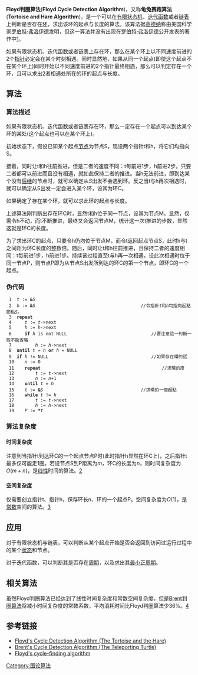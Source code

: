 '''Floyd判圈算法'''('''Floyd Cycle Detection Algorithm''')，又称'''龟兔赛跑算法'''('''Tortoise and Hare Algorithm''')，是一个可以在[[有限状态机|有限状态机]]、[[迭代函数|迭代函数]]或者[[链表|链表]]上判断是否存在[[環_(圖論)|环]]，求出该环的起点与长度的算法。该算法据[[高德纳|高德纳]]称由美国科学家[[罗伯特·弗洛伊德|罗伯特·弗洛伊德]]发明，但这一算法并没有出现在[[罗伯特·弗洛伊德|罗伯特·弗洛伊德]]公开发表的著作中[https://en.wikipedia.org/wiki/Cycle_detection#Tortoise_and_hare]{{Wayback|url=https://en.wikipedia.org/wiki/Cycle_detection#Tortoise_and_hare |date=20150215031856 }}。

如果有限状态机、迭代函数或者链表上存在环，那么在某个环上以不同速度前进的2个[[指針_(信息學)|指针]]必定会在某个时刻相遇。同时显然地，如果从同一个起点(即使这个起点不在某个环上)同时开始以不同速度前进的2个指针最终相遇，那么可以判定存在一个环，且可以求出2者相遇处所在的环的起点与长度。

== 算法 ==

=== 算法描述 ===

如果有限状态机、迭代函数或者链表存在环，那么一定存在一个起点可以到达某个环的某处(这个起点也可以在某个环上)。

初始状态下，假设已知某个起点[[节点|节点]]为节点S。现设两个指针t和h，将它们均指向S。

接着，同时让t和h往前推进，但是二者的速度不同：t每前进1步，h前进2步。只要二者都可以前进而且没有相遇，就如此保持二者的推进。当h无法前进，即到达某个没有[[后继|后继]]的节点时，就可以确定从''S''出发不会遇到环。反之当t与h再次相遇时，就可以确定从S出发一定会进入某个环，设其为环C。

如果确定了存在某个环，就可以求此环的起点与长度。

上述算法刚判断出存在环C时，显然t和h位于同一节点，设其为节点M。显然，仅需令h不动，而t不断推进，最终又会返回节点M，统计这一次t推进的步数，显然这就是环C的长度。

为了求出环C的起点，只要令h仍均位于节点M，而令t返回起点节点S，此时h与t之间距为环C长度的整数倍。随后，同时让t和h往前推进，且保持二者的速度相同：t每前进1步，h前进1步。持续该过程直至t与h再一次相遇，设此次相遇时位于同一节点P，则节点P即为从节点S出发所到达的环C的第一个节点，即环C的一个起点。

=== 伪代码 ===

  1  ''t'' := '''&'''''S''
  2  ''h'' := '''&'''''S''                                        //令指針''t''和''h''均指向起點節點''S''。
  3  '''repeat'''
  4  	''t'' := ''t''->next
  5  	''h'' := ''h''->next
  6  	'''if''' ''h'' is not NULL                                //要注意這一判斷一般不能省略
  7  		''h'' := ''h''->next
  8  '''until''' ''t'' = ''h'' '''or''' ''h'' = NULL
  9  '''if''' ''h'' != NULL                                       //如果存在環的話
  10 	''n'' := 0
  11 	'''repeat'''                                              //求環的度
  12 		''t'' := ''t''->next
  13 		''n'' := ''n''+1
  14 	'''until''' ''t'' = ''h''
  15 	''t'' := '''&'''''S''                                     //求環的一個起點
  16 	'''while''' ''t'' != ''h''
  17		''t'' := ''t''->next
  18  		''h'' := ''h''->next
  19	''P'' := '''*'''''t''

===算法复杂度===

====时间复杂度====

注意到当指针t到达环C的一个起点节点P时(此时指针h显然在环C上)，之后指针t最多仅可能走1圈。若设节点S到P距离为<math>m</math>，环C的长度为<math>n</math>，则时间复杂度为<math>O(m+n)</math>，是[[线性|线性]]时间的算法。[https://web.archive.org/web/20160313063357/http://www.siafoo.net/algorithm/10]

====空间复杂度====

仅需要创立指针t、指针h，保存环长n、环的一个起点P。空间复杂度为<math>O(1)</math>，是[[常数|常数]]空间的算法。[https://web.archive.org/web/20160313063357/http://www.siafoo.net/algorithm/10]

==应用==

对于有限状态机与链表，可以判断从某个起点开始是否会返回到访问过运行过程中的某个[[状态|状态]]和节点。

对于迭代函数，可以判断其是否存在[[周期|周期]]，以及求出其[[最小正周期|最小正周期]]。

==相关算法==

虽然Floyd判圈算法已经达到了线性时间复杂度和常数空间复杂度，但是[[Brent判圈算法|Brent判圈算法]]将减小时间复杂度的常数系数，平均消耗时间比Floyd判圈算法少36%。[https://web.archive.org/web/20160304043822/http://www.siafoo.net/algorithm/11]

== 参考链接 ==

*[https://web.archive.org/web/20160313063357/http://www.siafoo.net/algorithm/10 Floyd's Cycle Detection Algorithm (The Tortoise and the Hare)]
*[https://web.archive.org/web/20160304043822/http://www.siafoo.net/algorithm/11 Brent's Cycle Detection Algorithm (The Teleporting Turtle)]
*[https://en.wikipedia.org/wiki/Cycle_detection#Tortoise_and_hare Floyd's cycle-finding algorithm]{{Wayback|url=https://en.wikipedia.org/wiki/Cycle_detection#Tortoise_and_hare |date=20150215031856 }}

[[Category:图论算法|Category:图论算法]]